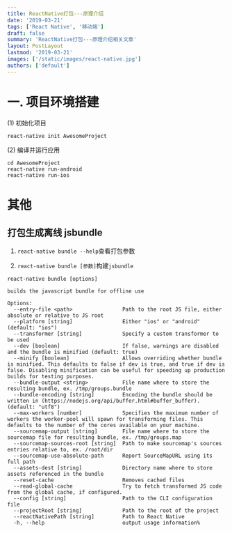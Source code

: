```yaml
---
title: ReactNative打包---原理介绍
date: '2019-03-21'
tags: ['React Native', '移动端']
draft: false
summary: 'ReactNative打包---原理介绍相关文章'
layout: PostLayout
lastmod: '2019-03-21'
images: ['/static/images/react-native.jpg']
authors: ['default']
---
```


# 一. 项目环境搭建
(1) 初始化项目
```
react-native init AwesomeProject
```
(2) 编译并运行应用
```
cd AwesomeProject
react-native run-android
react-native run-ios
```










# 其他
## 打包生成离线 jsbundle
1. `react-native bundle --help`查看打包参数

2.  `react-native bundle [参数]`构建`jsbundle`
```
react-native bundle [options]

builds the javascript bundle for offline use

Options:
  --entry-file <path>                Path to the root JS file, either absolute or relative to JS root
  --platform [string]                Either "ios" or "android" (default: "ios")
  --transformer [string]             Specify a custom transformer to be used
  --dev [boolean]                    If false, warnings are disabled and the bundle is minified (default: true)
  --minify [boolean]                 Allows overriding whether bundle is minified. This defaults to false if dev is true, and true if dev is false. Disabling minification can be useful for speeding up production builds for testing purposes.
  --bundle-output <string>           File name where to store the resulting bundle, ex. /tmp/groups.bundle
  --bundle-encoding [string]         Encoding the bundle should be written in (https://nodejs.org/api/buffer.html#buffer_buffer). (default: "utf8")
  --max-workers [number]             Specifies the maximum number of workers the worker-pool will spawn for transforming files. This defaults to the number of the cores available on your machine.
  --sourcemap-output [string]        File name where to store the sourcemap file for resulting bundle, ex. /tmp/groups.map
  --sourcemap-sources-root [string]  Path to make sourcemap's sources entries relative to, ex. /root/dir
  --sourcemap-use-absolute-path      Report SourceMapURL using its full path
  --assets-dest [string]             Directory name where to store assets referenced in the bundle
  --reset-cache                      Removes cached files
  --read-global-cache                Try to fetch transformed JS code from the global cache, if configured.
  --config [string]                  Path to the CLI configuration file
  --projectRoot [string]             Path to the root of the project
  --reactNativePath [string]         Path to React Native
  -h, --help                         output usage information%  
```
